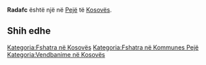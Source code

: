 {{Fshat në 
 | Emri                = Radafc
 | EmriAlt                = 
 | NAME_SHORT_FORM=      
 | NAME_GENERIC=      
 | NAME_SORT_NAME_RO=      RADAFC
 | FULL_NAME_RO = Radafc
 | FULL_NAME_ND_RO=Radafc
 | SORT_NAME_RG=RADAFC
 | FULL_NAME_RG=Radafc
 | FULL_NAME_ND_RG=Radafc
 | SRP_NAME_SHORT_FORM=      
 | SRP_NAME_GENERIC=      
 | SRP_NAME_SORT_NAME_RO=      
 | SRP_FULL_NAME_RO = 
 | SRP_FULL_NAME_ND_RO=
 | SRP_SORT_NAME_RG=
 | SRP_FULL_NAME_RG=
 | SRP_FULL_NAME_ND_RG=
 | Emri (Rasa dhanore) = 
 | Figura              = 
 | Shteti              = Kosovo
 | Komuna              = Pejë
 | Kodi postar         = 
 | Sipërfaqja          = 

 | Popullsia           = 

 | Regj. i popullsisë  = 
 | Dend. e popullsisë  = 
 | Faqja zyrtare       = 
 <!--- Koordinatat ----> 
 | Gjerësia            = 42.736111
 | Gjatësia            = 20.322222
 | Lartësia            = 
}}
'''Radafc''' është një [[]] në [[Pejë]] të [[Kosovës]].

<!-- == Gjeografia == -->
<!-- == Historia == -->
<!-- == Demografia == -->
== Shih edhe ==
{{Komuna Pejë}}
{{Kosovo-Administrata-Cung}}

[[Kategoria:Fshatra në Kosovës]]
[[Kategoria:Fshatra në Kommunes Pejë]]
[[Kategoria:Vendbanime në Kosovës]]